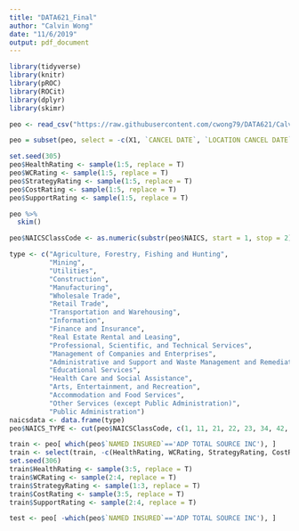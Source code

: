 ```yaml
---
title: "DATA621_Final"
author: "Calvin Wong"
date: "11/6/2019"
output: pdf_document
---
```


```r
library(tidyverse)
library(knitr)
library(pROC)
library(ROCit)
library(dplyr)
library(skimr)
```


```r
peo <- read_csv("https://raw.githubusercontent.com/cwong79/DATA621/Calvin/Final%20Project/PEO1.csv")
```

```r
peo = subset(peo, select = -c(X1, `CANCEL DATE`, `LOCATION CANCEL DATE`, `WRAP-UP INDICATOR`))
```

```r
set.seed(305)
peo$HealthRating <- sample(1:5, replace = T)
peo$WCRating <- sample(1:5, replace = T)
peo$StrategyRating <- sample(1:5, replace = T)
peo$CostRating <- sample(1:5, replace = T)
peo$SupportRating <- sample(1:5, replace = T)
```

```r
peo %>%
  skim()
```


```r
peo$NAICSClassCode <- as.numeric(substr(peo$NAICS, start = 1, stop = 2))
```
```r
type <- c("Agriculture, Forestry, Fishing and Hunting", 
          "Mining", 
          "Utilities", 
          "Construction", 
          "Manufacturing", 
          "Wholesale Trade", 
          "Retail Trade",
          "Transportation and Warehousing", 
          "Information", 
          "Finance and Insurance", 
          "Real Estate Rental and Leasing", 
          "Professional, Scientific, and Technical Services", 
          "Management of Companies and Enterprises", 
          "Administrative and Support and Waste Management and Remediation Services", 
          "Educational Services", 
          "Health Care and Social Assistance", 
          "Arts, Entertainment, and Recreation", 
          "Accommodation and Food Services", 
          "Other Services (except Public Administration)", 
          "Public Administration")
naicsdata <- data.frame(type)
peo$NAICS_TYPE <- cut(peo$NAICSClassCode, c(1, 11, 21, 22, 23, 34, 42, 46, 50, 51, 52, 53, 54, 55, 57, 61, 63, 71, 73, 82, Inf), type)
```

```r
train <- peo[ which(peo$`NAMED INSURED`=='ADP TOTAL SOURCE INC'), ]
train <- select(train, -c(HealthRating, WCRating, StrategyRating, CostRating, SupportRating))
set.seed(306)
train$HealthRating <- sample(3:5, replace = T)
train$WCRating <- sample(2:4, replace = T)
train$StrategyRating <- sample(1:3, replace = T)
train$CostRating <- sample(3:5, replace = T)
train$SupportRating <- sample(2:4, replace = T)
```

```r
test <- peo[ -which(peo$`NAMED INSURED`=='ADP TOTAL SOURCE INC'), ]
```


